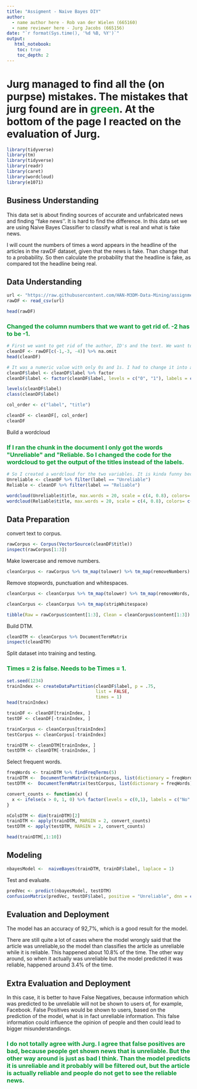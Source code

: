 ```yaml
---
title: "Assigment - Naive Bayes DIY"
author:
  - name author here - Rob van der Wielen (665160)
  - name reviewer here - Jurg Jacobs (665156)
date: "`r format(Sys.time(), '%d %B, %Y')`"
output:
   html_notebook:
    toc: true
    toc_depth: 2
---
```


# Jurg managed to find all the (on purpse) mistakes. The mistakes that jurg found are in <FONT COLOR="#009933">green</FONT>. At the bottom of the page I reacted on the evaluation of Jurg.  

```r
library(tidyverse)
library(tm)
library(tidyverse)
library(readr)
library(caret)
library(wordcloud)
library(e1071)
```

## Business Understanding
This data set is about finding sources of accurate and unfabricated news and finding ''fake news''. It is hard to find the difference. In this data set we are using Naive Bayes Classifier to classify what is real and what is fake news. 

I will count the numbers of times a word appears in the headline of the articles in the rawDF dataset, given that the news is fake. Than change that to a probability. So then calculate the probability that the headline is fake, as compared tot the headline being real. 

## Data Understanding
```r
url <- "https://raw.githubusercontent.com/HAN-M3DM-Data-Mining/assignments/master/datasets/NB-fakenews.csv"
rawDF <- read_csv(url)

head(rawDF)
```

<body>
 <h3 style="color:#009933";> Changed the column numbers that we want to get rid of. -2 has to be -1. </h3>
 </body>

```r
# First we want to get rid of the author, ID's and the text. We want to only look at the titles and look if there 0: reliable or 1: unreliable 
cleanDF <- rawDF[c(-1,-3, -4)] %>% na.omit
head(cleanDF)
```

```r
# It was a numeric value with only 0s and 1s. I had to change it into a factor value with the values, Reliable and unreliable. And I switched the columns too. 
cleanDF$label <- cleanDF$label %>% factor
cleanDF$label <- factor(cleanDF$label, levels = c("0", "1"), labels = c("Reliable", "Unreliable")) %>% relevel("Reliable")

levels(cleanDF$label)
class(cleanDF$label)

col_order <- c("label", "title")

cleanDF <- cleanDF[, col_order]
cleanDF
```

Build a wordcloud

<body>
 <h3 style="color:#009933";> If I ran the chunk in the document I only got the words "Unreliable" and "Reliable. So I changed the code for the wordcloud to get the output of the titles instead of the labels. </h3>
 </body>

```r
# So I created a wordcloud for the two variables. It is kinda funny because the word that comes back the most in the unreliable articles is Trump only after THE. 
Unreliable <- cleanDF %>% filter(label == "Unreliable")
Reliable <- cleanDF %>% filter(label == "Reliable")

wordcloud(Unreliable$title, max.words = 20, scale = c(4, 0.8), colors= c("indianred1","indianred2","indianred3","indianred"))
wordcloud(Reliable$title, max.words = 20, scale = c(4, 0.8), colors= c("lightsteelblue1","lightsteelblue2","lightsteelblue3","lightsteelblue"))
```

## Data Preparation

convert text to corpus.
```r
rawCorpus <- Corpus(VectorSource(cleanDF$title))
inspect(rawCorpus[1:3])
```

Make lowercase and remove numbers.

```r
cleanCorpus <- rawCorpus %>% tm_map(tolower) %>% tm_map(removeNumbers)
```

Remove stopwords, punctuation and whitespaces.

```r
cleanCorpus <- cleanCorpus %>% tm_map(tolower) %>% tm_map(removeWords, stopwords()) %>% tm_map(removePunctuation)

cleanCorpus <- cleanCorpus %>% tm_map(stripWhitespace)

tibble(Raw = rawCorpus$content[1:3], Clean = cleanCorpus$content[1:3])

```


Build DTM.

```r
cleanDTM <- cleanCorpus %>% DocumentTermMatrix
inspect(cleanDTM)
```

Split dataset into training and testing.

<body>
 <h3 style="color:#009933";> Times = 2 is false. Needs to be Times = 1. </h3>
 </body>

```r
set.seed(1234)
trainIndex <- createDataPartition(cleanDF$label, p = .75, 
                                  list = FALSE, 
                                  times = 1)
head(trainIndex)

trainDF <- cleanDF[trainIndex, ]
testDF <- cleanDF[-trainIndex, ]

trainCorpus <- cleanCorpus[trainIndex]
testCorpus <- cleanCorpus[-trainIndex]

trainDTM <- cleanDTM[trainIndex, ]
testDTM <- cleanDTM[-trainIndex, ]
```

Select frequent words.

```r
freqWords <- trainDTM %>% findFreqTerms(5)
trainDTM <-  DocumentTermMatrix(trainCorpus, list(dictionary = freqWords))
testDTM <-  DocumentTermMatrix(testCorpus, list(dictionary = freqWords))
```

```r
convert_counts <- function(x) {
  x <- ifelse(x > 0, 1, 0) %>% factor(levels = c(0,1), labels = c("No", "Yes"))
}

nColsDTM <- dim(trainDTM)[2]
trainDTM <- apply(trainDTM, MARGIN = 2, convert_counts)
testDTM <- apply(testDTM, MARGIN = 2, convert_counts)

head(trainDTM[,1:10])
```

## Modeling
```r
nbayesModel <-  naiveBayes(trainDTM, trainDF$label, laplace = 1)
```

Test and evaluate.

```r
predVec <- predict(nbayesModel, testDTM)
confusionMatrix(predVec, testDF$label, positive = "Unreliable", dnn = c("Prediction", "True"))
```


## Evaluation and Deployment
The model has an accuracy of 92,7%, which is a good result for the model.

There are still quite a lot of cases where the model wrongly said that the article was unreliable,so the model than classifies the article as unreliable while it is reliable. This happened about 10.8% of the time. The other way around, so when it actually was unreliable but the model predicted it was reliable, happened around 3.4% of the time.


## Extra Evaluation and Deployment 
In this case, it is better to have False Negatives, because information which was predicted to be unreliable will not be shown to users of, for example, Facebook. False Positives would be shown to users, based on the prediction of the model, what is in fact unreliable information. This false information could influence the opinion of people and then could lead to bigger misunderstandings.  


<body>
 <h3 style="color:#009933";> I do not totally agree with Jurg. I agree that false positives are bad, because people get shown news that is unreliable. But the other way around is just as bad I think. Than the model predicts it is unreliable and it probably will be filtered out, but the article is actually reliable and people do not get to see the reliable news.</h3>
 </body>

